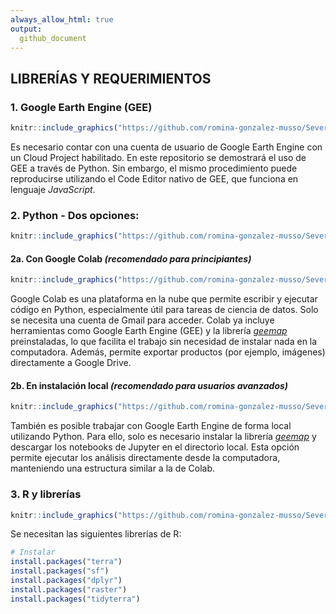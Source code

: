 ```yaml
---
always_allow_html: true
output:
  github_document
---
```


## **LIBRERÍAS Y REQUERIMIENTOS**

### **1. Google Earth Engine (GEE)**

```r
knitr::include_graphics("https://github.com/romina-gonzalez-musso/Severidad_incendios/blob/main/_images/Logo_GEE.jpg")
```

Es necesario contar con una cuenta de usuario de Google Earth Engine con un Cloud Project habilitado.
En este repositorio se demostrará el uso de GEE a través de Python. Sin embargo, el mismo procedimiento puede reproducirse utilizando el Code Editor nativo de GEE, que funciona en lenguaje *JavaScript*.

### **2. Python - Dos opciones:**
```r
knitr::include_graphics("https://github.com/romina-gonzalez-musso/Severidad_incendios/blob/main/_images/Logo_Python.png")
```


#### **2a. Con Google Colab** *(recomendado para principiantes)*
```r
knitr::include_graphics("https://github.com/romina-gonzalez-musso/Severidad_incendios/blob/main/_images/Logo_colab.jpg")
```

Google Colab es una plataforma en la nube que permite escribir y ejecutar código en Python, especialmente útil para tareas de ciencia de datos. Solo se necesita una cuenta de Gmail para acceder. Colab ya incluye herramientas como Google Earth Engine (GEE) y la librería [*geemap*](https://geemap.org/) preinstaladas, lo que facilita el trabajo sin necesidad de instalar nada en la computadora. Además, permite exportar productos (por ejemplo, imágenes) directamente a Google Drive.


#### **2b. En instalación local** *(recomendado para usuarios avanzados)*
```r
knitr::include_graphics("https://github.com/romina-gonzalez-musso/Severidad_incendios/blob/main/_images/Logo_jupyter.png")
```

También es posible trabajar con Google Earth Engine de forma local utilizando Python. Para ello, solo es necesario instalar la librería [*geemap*](https://geemap.org/) y descargar los notebooks de Jupyter en el directorio local. Esta opción permite ejecutar los análisis directamente desde la computadora, manteniendo una estructura similar a la de Colab.


### **3. R y librerías**
```r
knitr::include_graphics("https://github.com/romina-gonzalez-musso/Severidad_incendios/blob/main/_images/Logo_R.png")
```

Se necesitan las siguientes librerías de R:

```r

# Instalar
install.packages("terra")
install.packages("sf")
install.packages("dplyr")
install.packages("raster")
install.packages("tidyterra")

```